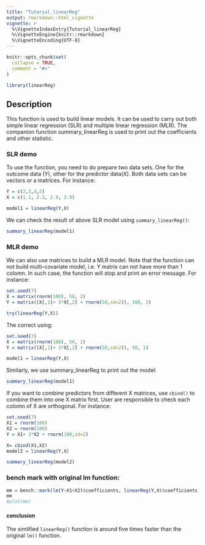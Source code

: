 ```yaml
---
title: "Tutorial_linearReg"
output: rmarkdown::html_vignette
vignette: >
  %\VignetteIndexEntry{Tutorial_linearReg}
  %\VignetteEngine{knitr::rmarkdown}
  %\VignetteEncoding{UTF-8}
---
```


```r
knitr::opts_chunk$set(
  collapse = TRUE,
  comment = "#>"
)
```

```r
library(linearReg)
```

## Description
This function is used to build linear models. It can be used to carry out both simple linear regression (SLR) and multiple linear regression (MLR). The companion function summary_linearReg is used to print out the coefficients and other statistic.

### SLR demo
To use the function, you need to do prepare two data sets. One for the outcome data (Y), other for the predictor data(X). Both data sets can be vectors or a matrices. For instance:
```r
Y = c(2,3,4,5)
X = c(1.1, 2.2, 2.9, 3.9)

model1 = linearReg(Y,X)
```

We can check the result of above SLR model using `summary_linearReg()`:
```r
summary_linearReg(model1)
```

### MLR demo
We can also use matrices to build a MLR model. Note that the function can not build multi-covariate model, i.e. Y matrix can not have more than 1 colomn. In such case, the function will stop and print an error message. For instance:
```r
set.seed(7)
X = matrix(rnorm(100), 50, 2)
Y = matrix((X[,1]+ 3*X[,2] + rnorm(50,sd=2)), 100, 2)

try(linearReg(Y,X))
```


The correct using:
```r
set.seed(7)
X = matrix(rnorm(100), 50, 2)
Y = matrix((X[,1]+ 3*X[,2] + rnorm(50,sd=2)), 50, 1)

model1 = linearReg(Y,X)
```
Similarly, we use summary_linearReg to print out the model:
```r
summary_linearReg(model1)
```

If you want to combine predictors from different X matrices, use `cbind()` to combine them into one X matrix first. User are responsible to check each colomn of X are orthogonal. For instance:
```r
set.seed(7)
X1 = rnorm(100)
X2 = rnorm(100)
Y = X1+ 3*X2 + rnorm(100,sd=2)

X= cbind(X1,X2)
model2 = linearReg(Y,X)

summary_linearReg(model2)
```

### bench mark with original lm function:
```r
mm = bench::mark(lm(Y~X1+X2)$coefficients, linearReg(Y,X)$coefficients)
mm
#plot(mm)
```
#### conclusion
The simlified `linearReg()` function is around five times faster than the original `lm()` function.


